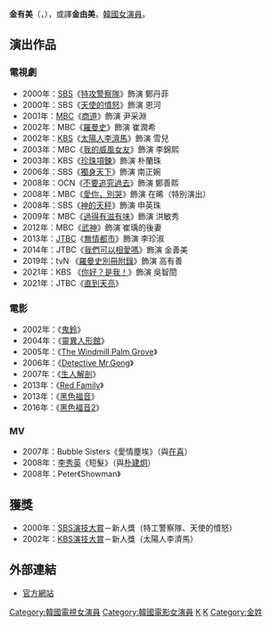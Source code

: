 {{藝人
| 姓名 = 金有美
| 類型 = 女演員
| 圖片 = Kim Yoo-Mi.jpg
| 國籍 = {{KOR}}
| 外文名 = 김유미
| 外文 = ko
| 羅馬拼音 = Kim Yu Mi
| 出生日期 = {{birth_date_and_age|1979|10|12}}<ref>{{Cite web |url=https://ko.wikipedia.org/wiki/%EA%B9%80%EC%9C%A0%EB%AF%B8_(1979%EB%85%84) |title=存档副本 |accessdate=2015-07-06 |archive-date=2015-06-30 |archive-url=https://web.archive.org/web/20150630160136/https://ko.wikipedia.org/wiki/%EA%B9%80%EC%9C%A0%EB%AF%B8_(1979%EB%85%84) |dead-url=no }}</ref>
| 出生地點 = {{KOR}}[[江原道_(韓國)|江原道]][[襄陽郡_(韓國)|襄陽郡]]
| 語言 = [[韓語|韓語]]、[[英語|英語]]
| 教育程度 = [[首爾藝術大學|首爾藝術大學]]放送演藝學[[學士|學士]]
| 宗教信仰 = [[基督教|基督教]]
| 配偶     = {{marriage|[[鄭宇|鄭宇]]|2016}}
| 出道日期 = 1999年
| 經紀公司 = [[Yuleum娛樂|Yuleum娛樂]]
}}

'''金有美'''（{{lang-ko|'''김유미'''}}，{{bd|1979年|10月12日}}），或譯'''金由美'''，[[韓國|韓國]][[女演員|女演員]]。

== 演出作品 ==
=== 電視劇 ===
*2000年：[[SBS_(韓國)|SBS]]《[[特攻警察隊|特攻警察隊]]》飾演 鄭丹菲
*2000年：SBS《[[天使的憤怒|天使的憤怒]]》飾演 恩河
*2001年：[[文化廣播_(韓國)|MBC]]《[[商道|商道]]》飾演 尹采淵
*2002年：MBC《[[羅曼史_(電視劇)|羅曼史]]》飾演 崔潤希
*2002年：[[韓國放送公社|KBS]]《[[太陽人李濟馬|太陽人李濟馬]]》飾演 雪兒
*2003年：MBC《[[我的威風女友|我的威風女友]]》飾演 李錦熙
*2003年：KBS《[[珍珠項鍊_(韓劇)|珍珠項鍊]]》飾演 朴蘭珠
*2006年：SBS《[[獨身天下|獨身天下]]》飾演 南正婉
*2008年：OCN《[[不要追究過去|不要追究過去]]》飾演 鄭善熙
*2008年：MBC《[[愛你，別哭|愛你，別哭]]》飾演 在晞（特別演出）
*2008年：SBS《[[神的天秤|神的天秤]]》飾演 申英珠
*2009年：MBC《[[過得有滋有味|過得有滋有味]]》飾演 洪敏秀
*2012年：MBC《[[武神_(韓國電視劇)|武神]]》飾演 崔瑀的後妻
*2013年：[[JTBC|JTBC]]《[[無情都市|無情都市]]》飾演 李珍淑
*2014年：JTBC《[[我們可以相愛嗎|我們可以相愛嗎]]》飾演 金善美
*2019年：tvN 《[[羅曼史別冊附錄|羅曼史別冊附錄]]》飾演 高有善
*2021年：KBS 《[[你好？是我！|你好？是我！]]》飾演 吳智誾
*2021年：JTBC《[[直到天亮|直到天亮]]》

=== 電影 ===
*2002年：《[[鬼鈴|鬼鈴]]》
*2004年：《[[靈異人形館|靈異人形館]]》
*2005年：《[[The_Windmill_Palm_Grove|The Windmill Palm Grove]]》
*2006年：《[[Detective_Mr.Gong|Detective Mr.Gong]]》
*2007年：《[[生人解剖|生人解剖]]》
*2013年：《[[Red_Family|Red Family]]》
*2013年：《[[黑色福音|黑色福音]]》
*2016年：《[[黑色福音2|黑色福音2]]》

=== MV ===
*2007年：Bubble Sisters《愛情塵埃》（與[[在喜|在喜]]） 
*2008年：[[李秀英_(韓國藝人)|李秀英]]《短髮》（與[[朴建炯|朴建炯]]）
*2008年：Peter《Showman》

== 獲獎 ==
*2000年：[[SBS演技大賞|SBS演技大賞]]－新人獎（特工警察隊、天使的憤怒）
*2002年：[[KBS演技大賞|KBS演技大賞]]－新人獎（太陽人李濟馬）

== 外部連結 ==
*[https://web.archive.org/web/20140202093632/http://www.khan-ent.com/index/bbs/board.php?bo_table=s4_01&wr_id=8 官方網站]{{ko}}
{{Yeolum Entertainmant}}
{{DEFAULTSORT: Kim Yoo Mi}}
[[Category:韓國電視女演員|Category:韓國電視女演員]]
[[Category:韓國電影女演員|Category:韓國電影女演員]]
[[Category:首爾藝術大學校友|K]]
[[Category:江原道出身人物|K]]
[[Category:金姓|Category:金姓]]
